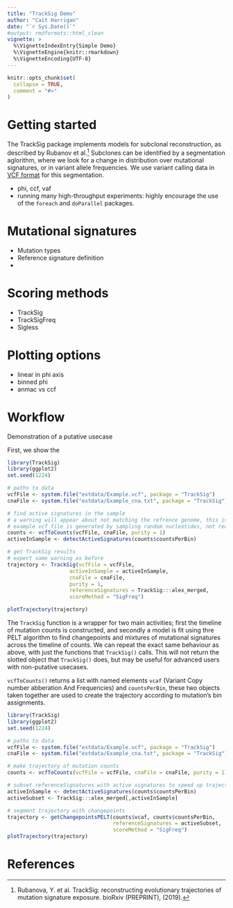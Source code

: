```yaml
---
title: "TrackSig Demo"
author: "Cait Harrigan"
date: "`r Sys.Date()`"
#output: rmdformats::html_clean
vignette: >
  %\VignetteIndexEntry{Simple Demo}
  %\VignetteEngine{knitr::rmarkdown}
  %\VignetteEncoding{UTF-8}
---
```


```r
knitr::opts_chunk$set(
  collapse = TRUE,
  comment = "#>"
)
```

# Getting started

The TrackSig package implements models for subclonal reconstruction, as described by Rubanov et al.[^1] Subclones can be identified by a segmentation aglorithm, where we look for a change in distribution over mutational signatures, or in variant allele frequencies. We use variant calling data in [VCF format](https://en.wikipedia.org/wiki/Variant_Call_Format) for this segmentation. 

- phi, ccf, vaf
- running many high-throughput experiments: highly encourage the use of the `foreach` and `doParallel` packages. 

# Mutational signatures

- Mutation types
- Reference signature definition
-

# Scoring methods

- TrackSig
- TrackSigFreq
- Sigless

# Plotting options

- linear in phi axis
- binned phi
- anmac vs ccf

# Workflow

Demonstration of a putative usecase

First, we show the 

```r
library(TrackSig)
library(ggplot2)
set.seed(1224)

# paths to data
vcfFile <- system.file("extdata/Example.vcf", package = "TrackSig")
cnaFile <- system.file("extdata/Example_cna.txt", package = "TrackSig")

# find active signatures in the sample
# a warning will appear about not matching the refrence genome, this is because the
# example vcf file is generated by sampling random nucleotides, not real mutations.
counts <- vcfToCounts(vcfFile, cnaFile, purity = 1)
activeInSample <- detectActiveSignatures(counts$countsPerBin)

# get TrackSig results
# expect same warning as before
trajectory <- TrackSig(vcfFile = vcfFile, 
                    activeInSample = activeInSample, 
                    cnaFile = cnaFile, 
                    purity = 1, 
                    referenceSignatures = TrackSig:::alex_merged,
                    scoreMethod = "SigFreq")

plotTrajectory(trajectory)

```

The `TrackSig` function is a wrapper for two main activities; first the timeline of mutation counts is constructed, and secondly a model is fit using thre PELT algorithm to find changepoints and mixtures of mutational signatures across the timeline of counts. We can repeat the exact same behaviour as above, with just the functions that `TrackSig()` calls. This will not return the slotted object that `TrackSig()` does, but may be useful for advanced users with non-putative usecases. 

`vcfToCounts()` returns a list with named elements `vcaf` (Variant Copy number abberation And Frequencies) and `countsPerBin`, these two objects taken together are used to create the trajectory according to mutation's bin assignments. 

```r
library(TrackSig)
library(ggplot2)
set.seed(1224)

# paths to data
vcfFile <- system.file("extdata/Example.vcf", package = "TrackSig")
cnaFile <- system.file("extdata/Example_cna.txt", package = "TrackSig")

# make trajectory of mutation counts
counts <- vcfToCounts(vcfFile = vcfFile, cnaFile = cnaFile, purity = 1)

# subset referenceSignatures with active signatures to speed up trajectory computation
activeInSample <- detectActiveSignatures(counts$countsPerBin)
activeSubset <- TrackSig:::alex_merged[,activeInSample]

# segment trajectory with changepoints
trajectory <- getChangepointsPELT(counts$vcaf, counts$countsPerBin, 
                                  referenceSignatures = activeSubset, 
                                  scoreMethod = "SigFreq")
plotTrajectory(trajectory)
```

# References
[^1]: Rubanova, Y. et al. TrackSig: reconstructing evolutionary trajectories of mutation signature exposure. bioRxiv (PREPRINT), (2019).
